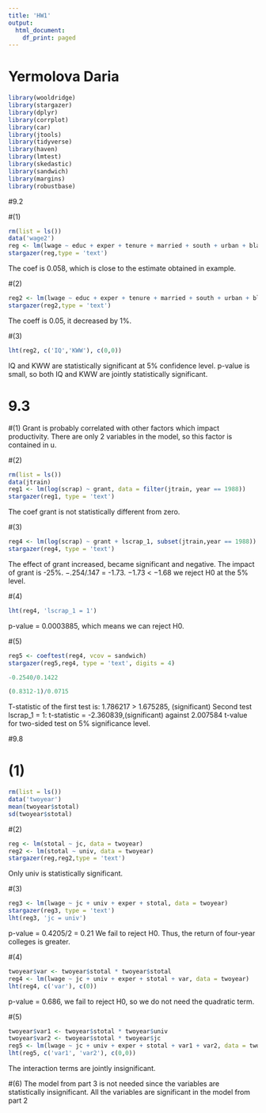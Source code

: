---
title: 'HW1'
output:
  html_document:
    df_print: paged
---

# Yermolova Daria

```{r}
library(wooldridge)
library(stargazer)
library(dplyr)
library(corrplot)
library(car)
library(jtools)
library(tidyverse)
library(haven)
library(lmtest)
library(skedastic)
library(sandwich)
library(margins)
library(robustbase)
```


#9.2

#(1)
```{r}
rm(list = ls())
data('wage2')
reg <- lm(lwage ~ educ + exper + tenure + married + south + urban + black + KWW, data = wage2)
stargazer(reg,type = 'text')
```
The coef is 0.058, which is close to the estimate obtained in example.

#(2)
```{r}
reg2 <- lm(lwage ~ educ + exper + tenure + married + south + urban + black + KWW + IQ, data = wage2)
stargazer(reg2,type = 'text')
```
The coeff is 0.05, it decreased by 1%.

#(3)
```{r}
lht(reg2, c('IQ','KWW'), c(0,0))
```

IQ and KWW are statistically significant at 5% confidence level. 
p-value is small, so both IQ and KWW are jointly statistically significant.

# 9.3

#(1)
Grant is probably correlated with other factors which impact productivity.
There are only 2 variables in the model, so this factor is contained in u.

#(2)
```{r}
rm(list = ls())
data(jtrain)
reg1 <- lm(log(scrap) ~ grant, data = filter(jtrain, year == 1988))
stargazer(reg1, type = 'text')
```
The coef grant is not statistically different from zero.

#(3)
```{r}
reg4 <- lm(log(scrap) ~ grant + lscrap_1, subset(jtrain,year == 1988))
stargazer(reg4, type = 'text')
```
The effect of grant increased, became significant and negative. The impact of grant is -25%.
−.254/.147 = -1.73. 
−1.73 < −1.68
we reject H0 at the 5% level.

#(4)
```{r}
lht(reg4, 'lscrap_1 = 1')
```
p-value = 0.0003885, which means we can reject H0.

#(5)
```{r}

reg5 <- coeftest(reg4, vcov = sandwich)
stargazer(reg5,reg4, type = 'text', digits = 4)

-0.2540/0.1422

(0.8312-1)/0.0715

```
T-statistic of the first test is: 
1.786217 > 1.675285, (significant)
Second test lscrap_1 = 1:
t-statistic = -2.360839,(significant) against 2.007584 t-value for two-sided test on 5% significance level.

#9.8

# (1)
```{r}
rm(list = ls())
data('twoyear')
mean(twoyear$stotal)
sd(twoyear$stotal)
```

#(2)
```{r}
reg <- lm(stotal ~ jc, data = twoyear)
reg2 <- lm(stotal ~ univ, data = twoyear)
stargazer(reg,reg2,type = 'text')
```
Only univ is statistically significant.

#(3)
```{r}
reg3 <- lm(lwage ~ jc + univ + exper + stotal, data = twoyear)
stargazer(reg3, type = 'text')
lht(reg3, 'jc = univ')
```
p-value = 0.4205/2 = 0.21
We fail to reject H0.
Thus, the return of four-year colleges is greater.

#(4)
```{r}
twoyear$var <- twoyear$stotal * twoyear$stotal
reg4 <- lm(lwage ~ jc + univ + exper + stotal + var, data = twoyear)
lht(reg4, c('var'), c(0))
```
p-value = 0.686, we fail to reject H0, so we do not need the quadratic term.

#(5)
```{r}
twoyear$var1 <- twoyear$stotal * twoyear$univ
twoyear$var2 <- twoyear$stotal * twoyear$jc
reg5 <- lm(lwage ~ jc + univ + exper + stotal + var1 + var2, data = twoyear)
lht(reg5, c('var1', 'var2'), c(0,0))
```
The interaction terms are jointly insignificant.


#(6)
The model from part 3 is not needed since the variables are statistically insignificant. All the variables are significant in the model from part 2 

